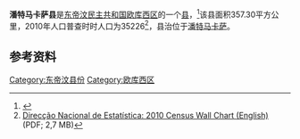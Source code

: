 '''潘特马卡萨县'''是[[东帝汶民主共和国|东帝汶民主共和国]][[欧库西区|欧库西区]]的一个[[县_(东帝汶)|县]]，<ref>{{Cite web |url=http://statoids.com/ytl.html |title=存档副本 |accessdate=2015-09-17 |archive-date=2015-09-24 |archive-url=https://web.archive.org/web/20150924122734/http://www.statoids.com/ytl.html |dead-url=no }}</ref>该县面积357.30平方公里，2010年人口普查时时人口为35226<ref name="Wall">[http://dne.mof.gov.tl/published/2010%20and%202011%20Publications/Wall%20Chart%20English/Wall%20Chart%20English%209%20June%202011.pdf Direcção Nacional de Estatística: 2010 Census Wall Chart (English)] {{webarchive|url=https://web.archive.org/web/20110812113436/http://dne.mof.gov.tl/published/2010%20and%202011%20Publications/Wall%20Chart%20English/Wall%20Chart%20English%209%20June%202011.pdf |date=2011-08-12 }} (PDF; 2,7 MB)</ref>，县治位于[[潘特马卡萨|潘特马卡萨]]。

==参考资料==
{{reflist}}

[[Category:东帝汶县份|Category:东帝汶县份]]
[[Category:欧库西区|Category:欧库西区]]


{{EastTimor-geo-stub}}
